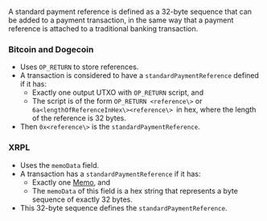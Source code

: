 A standard payment reference is defined as a 32-byte sequence that can be added to a payment transaction, in the same way that a payment reference is attached to a traditional banking transaction.

### Bitcoin and Dogecoin

- Uses `OP_RETURN` to store references.
- A transaction is considered to have a `standardPaymentReference` defined if it has:
  - Exactly one output UTXO with `OP_RETURN` script, and
  - The script is of the form `OP_RETURN <reference\>` or `6a<lengthOfReferenceInHex\><reference\> `in hex, where the length of the reference is 32 bytes.
- Then `0x<reference\>` is the `standardPaymentReference`.

### XRPL

- Uses the `memoData` field.
- A transaction has a `standardPaymentReference` if it has:
  - Exactly one [Memo](https://xrpl.org/transaction-common-fields.html#memos-field), and
  - The `memoData` of this field is a hex string that represents a byte sequence of exactly 32 bytes.
- This 32-byte sequence defines the `standardPaymentReference`.
